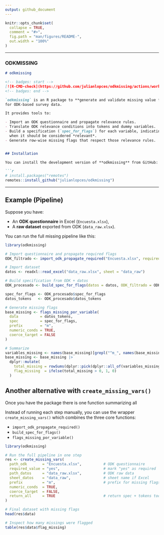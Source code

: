 ```yaml
---
output: github_document
---
```


<!-- README.md is generated from README.Rmd. Please edit that file -->

```r
knitr::opts_chunk$set(
  collapse = TRUE,
  comment = "#>",
  fig.path = "man/figures/README-",
  out.width = "100%"
)
```

---

### ODKMISSING

```markdown
# odkmissing

<!-- badges: start -->
[![R-CMD-check](https://github.com/julianlopces/odkmissing/actions/workflows/R-CMD-check.yaml/badge.svg)](https://github.com/julianlopces/odkmissing/actions/workflows/R-CMD-check.yaml)
<!-- badges: end -->

`odkmissing` is an R package to **generate and validate missing value flags** 
for ODK-based survey data.  

It provides tools to:

- Import an ODK questionnaire and propagate relevance rules.  
- Translate ODK relevance conditions into tokens and dummy variables.  
- Build a specification (`spec_for_flags`) for each variable, indicating 
  when it should be considered *relevant*.  
- Generate row-wise missing flags that respect those relevance rules.  


## Installation

You can install the development version of **odkmissing** from GitHub:

```r
# install.packages("remotes")
remotes::install_github("julianlopces/odkmissing")
```


---

## Example (Pipeline)


Suppose you have:

- An **ODK questionnaire** in Excel (`Encuesta.xlsx`),  
- A **raw dataset** exported from ODK (`data_raw.xlsx`).  

You can run the full missing pipeline like this:

```r
library(odkmissing)

# Import questionnaire and propagate required flags
ODK_filtrado <- import_odk_propagate_required("Encuesta.xlsx", required_value = "yes")

# Import dataset
datos <- readxl::read_excel("data_raw.xlsx", sheet = "data_raw")

# Build specification from ODK + datos
ODK_procesado <- build_spec_for_flags(datos = datos, ODK_filtrado = ODK_filtrado)

spec_for_flags <- ODK_procesado$spec_for_flags
datos_tokens   <- ODK_procesado$datos_tokens

# Generate missing flags
base_missing <- flags_missing_por_variable(
  data          = datos_tokens,
  spec          = spec_for_flags,
  prefix        = "m",
  numeric_conds = TRUE,
  coerce_target = FALSE
)

# Summarize
variables_missing <- names(base_missing)[grepl("^m_", names(base_missing))]
base_missing <- base_missing |>
  dplyr::mutate(
    total_missing = rowSums(dplyr::pick(dplyr::all_of(variables_missing)), na.rm = TRUE),
    flag_missing  = ifelse(total_missing > 0, 1, 0)
  )
```

## Another alternative with `create_missing_vars()`

Once you have the package there is one function summarizing all

Instead of running each step manually, you can use the wrapper 
`create_missing_vars()` which combines the three core functions:

- `import_odk_propagate_required()`
- `build_spec_for_flags()`
- `flags_missing_por_variable()`

```r
library(odkmissing)

# Run the full pipeline in one step
res <- create_missing_vars(
  path_odk       = "Encuesta.xlsx",          # ODK questionnaire
  required_value = "yes",                    # mark "yes" as required
  path_datos     = "data_raw.xlsx",          # ODK raw data
  sheet_datos    = "data_raw",               # sheet name if Excel
  prefix         = "m",                      # prefix for missing flags
  numeric_conds  = TRUE,
  coerce_target  = FALSE,
  return_all     = TRUE                      # return spec + tokens too
)

# Final dataset with missing flags
head(res$data)

# Inspect how many missings were flagged
table(res$data$flag_missing)

```

